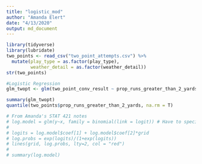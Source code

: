 ```yaml
---
title: "logistic_mod"
author: "Amanda Elert"
date: "4/13/2020"
output: md_document
---
```

```r
library(tidyverse)
library(lubridate)
two_points <- read_csv("two_point_attempts.csv") %>% 
  mutate(play_type = as.factor(play_type),
         weather_detail = as.factor(weather_detail))
str(two_points)

```

```r
#Logistic Regression
glm_twopt <- glm(two_point_conv_result ~ prop_runs_greater_than_2_yards + prop_passes_greater_than_2_yards + total_pass_yards + total_run_yards + num_runs + num_passes + avg_yds_per_play + completion_percentage + play_type + score_differential + avg_yards_per_run + avg_yards_per_pass, family = binomial(link= "logit"), data=two_points, na.action = na.exclude)

summary(glm_twopt)
quantile(two_points$prop_runs_greater_than_2_yards, na.rm = T)

# From Amanda's STAT 421 notes
# log.model = glm(y~x, family = binomial(link = logit)) # Have to specific which type of link it is
# 
# logits = log.model$coef[1] + log.model$coef[2]*grid
# log.probs = exp(logits)/(1+exp(logits))
# lines(grid, log.probs, lty=2, col = "red")
# 
# summary(log.model)
```



